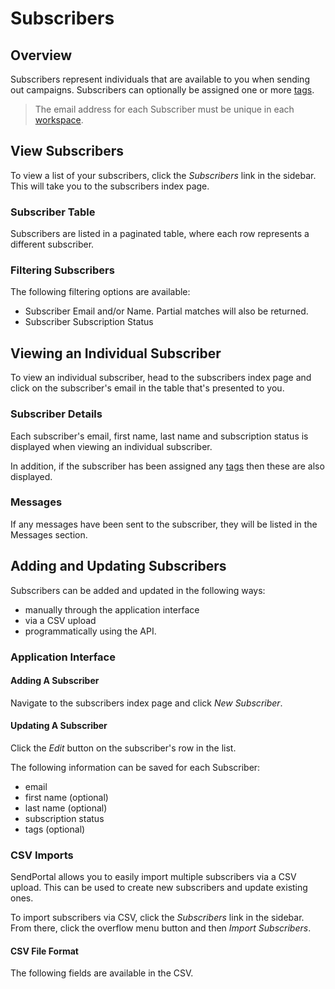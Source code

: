 # Subscribers

## Overview

Subscribers represent individuals that are available to you when sending out campaigns. Subscribers can optionally be assigned one or more [tags](/features/tags).

> The email address for each Subscriber must be unique in each [workspace](/features/workspaces).

## View Subscribers

To view a list of your subscribers, click the _Subscribers_ link in the sidebar. This will take you to the subscribers index page.

### Subscriber Table

Subscribers are listed in a paginated table, where each row represents a different subscriber.

### Filtering Subscribers

The following filtering options are available:

- Subscriber Email and/or Name. Partial matches will also be returned.
- Subscriber Subscription Status

## Viewing an Individual Subscriber

To view an individual subscriber, head to the subscribers index page and click on the subscriber's email in the table that's presented to you.

### Subscriber Details

Each subscriber's email, first name, last name and subscription status is displayed when viewing an individual subscriber.

In addition, if the subscriber has been assigned any [tags](/docs/tags) then these are also displayed.

### Messages

If any messages have been sent to the subscriber, they will be listed in the Messages section.

## Adding and Updating Subscribers

Subscribers can be added and updated in the following ways:

* manually through the application interface
* via a CSV upload
* programmatically using the API.

### Application Interface

#### Adding A Subscriber

Navigate to the subscribers index page and click _New Subscriber_.

#### Updating A Subscriber

Click the _Edit_ button on the subscriber's row in the list.

The following information can be saved for each Subscriber:

- email
- first name (optional)
- last name (optional)
- subscription status
- tags (optional)

### CSV Imports

SendPortal allows you to easily import multiple subscribers via a CSV upload. This can be used to create new subscribers and update existing ones.

To import subscribers via CSV, click the _Subscribers_ link in the sidebar. From there, click the overflow menu button and then _Import Subscribers_.

#### CSV File Format

The following fields are available in the CSV.
